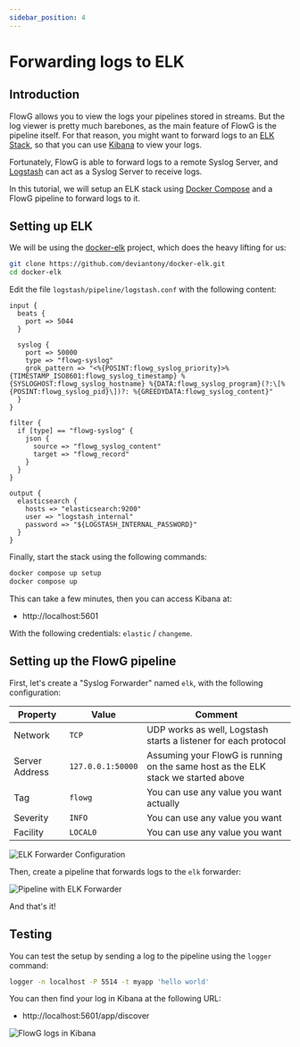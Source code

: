 ```yaml
---
sidebar_position: 4
---
```


# Forwarding logs to ELK

## Introduction

FlowG allows you to view the logs your pipelines stored in streams. But the
log viewer is pretty much barebones, as the main feature of FlowG is the
pipeline itself. For that reason, you might want to forward logs to an
[ELK Stack](https://www.elastic.co/elastic-stack), so that you can use
[Kibana](https://www.elastic.co/kibana) to view your logs.

Fortunately, FlowG is able to forward logs to a remote Syslog Server, and
[Logstash](https://www.elastic.co/logstash) can act as a Syslog Server to
receive logs.

In this tutorial, we will setup an ELK stack using
[Docker Compose](https://docs.docker.com/compose/) and a FlowG pipeline to
forward logs to it.

## Setting up ELK

We will be using the [docker-elk](https://github.com/deviantony/docker-elk)
project, which does the heavy lifting for us:

```bash
git clone https://github.com/deviantony/docker-elk.git
cd docker-elk
```

Edit the file `logstash/pipeline/logstash.conf` with the following content:

```logstash
input {
  beats {
    port => 5044
  }

  syslog {
    port => 50000
    type => "flowg-syslog"
    grok_pattern => "<%{POSINT:flowg_syslog_priority}>%{TIMESTAMP_ISO8601:flowg_syslog_timestamp} %{SYSLOGHOST:flowg_syslog_hostname} %{DATA:flowg_syslog_program}(?:\[%{POSINT:flowg_syslog_pid}\])?: %{GREEDYDATA:flowg_syslog_content}"
  }
}

filter {
  if [type] == "flowg-syslog" {
    json {
      source => "flowg_syslog_content"
      target => "flowg_record"
    }
  }
}

output {
  elasticsearch {
    hosts => "elasticsearch:9200"
    user => "logstash_internal"
    password => "${LOGSTASH_INTERNAL_PASSWORD}"
  }
}
```

Finally, start the stack using the following commands:

```bash
docker compose up setup
docker compose up
```

This can take a few minutes, then you can access Kibana at:

 - http://localhost:5601

With the following credentials: `elastic` / `changeme`.

## Setting up the FlowG pipeline


First, let's create a "Syslog Forwarder" named `elk`, with the following
configuration:

| Property | Value | Comment |
| --- | --- | --- |
| Network | `TCP` | UDP works as well, Logstash starts a listener for each protocol |
| Server Address | `127.0.0.1:50000` | Assuming your FlowG is running on the same host as the ELK stack we started above |
| Tag | `flowg` | You can use any value you want actually |
| Severity | `INFO` | You can use any value you want |
| Facility | `LOCAL0` | You can use any value you want |

<div style={{ textAlign: 'center' }}>
  <img src={ForwarderElkUrl} alt="ELK Forwarder Configuration" />
</div>

Then, create a pipeline that forwards logs to the `elk` forwarder:

<div style={{ textAlign: 'center' }}>
  <img src={PipelineWithElkUrl} alt="Pipeline with ELK Forwarder" />
</div>

And that's it!

## Testing


You can test the setup by sending a log to the pipeline using the `logger`
command:

```bash
logger -n localhost -P 5514 -t myapp 'hello world'
```

You can then find your log in Kibana at the following URL:

 - http://localhost:5601/app/discover

<div style={{ textAlign: 'center' }} class="with-zoom">
  <img src={KibanaUrl} alt="FlowG logs in Kibana" />
</div>
